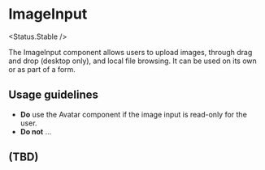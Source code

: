 
# ImageInput

<Status.Stable />

The ImageInput component allows users to upload images, through drag and drop (desktop only), and local file browsing. It can be used on its own or as part of a form.

<Story id="components-imageinput--base" />

<Props />

## Usage guidelines

- **Do** use the Avatar component if the image input is read-only for the user.
- **Do not** …

## (TBD)

